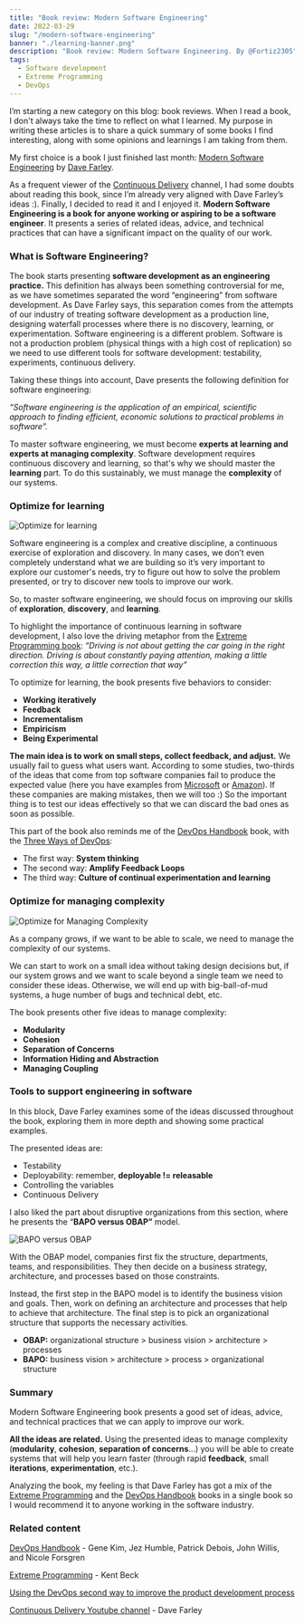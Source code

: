 ```yaml
---
title: "Book review: Modern Software Engineering"
date: 2022-03-29
slug: "/modern-software-engineering"
banner: "./learning-banner.png"
description: "Book review: Modern Software Engineering. By @Fortiz2305"
tags:
  - Software development
  - Extreme Programming
  - DevOps
---
```


I’m starting a new category on this blog: book reviews. When I read a book, I don't always take the time to reflect on what I learned. My purpose in writing these articles is to share a quick summary of some books I find interesting, along with some opinions and learnings I am taking from them.

My first choice is a book I just finished last month: [Modern Software Engineering](https://www.amazon.com/-/es/David-Farley/dp/0137314914) by [Dave Farley](https://twitter.com/davefarley77).

As a frequent viewer of the [Continuous Delivery](https://www.youtube.com/c/ContinuousDelivery) channel, I had some doubts about reading this book, since I’m already very aligned with Dave Farley’s ideas :). Finally, I decided to read it and I enjoyed it. **Modern Software Engineering is a book for anyone working or aspiring to be a software engineer**. It presents a series of related ideas, advice, and technical practices that can have a significant impact on the quality of our work.

### What is Software Engineering?

The book starts presenting **software development as an engineering practice.** This definition has always been something controversial for me, as we have sometimes separated the word “engineering” from software development. As Dave Farley says, this separation comes from the attempts of our industry of treating software development as a production line, designing waterfall processes where there is no discovery, learning, or experimentation. Software engineering is a different problem. Software is not a production problem (physical things with a high cost of replication) so we need to use different tools for software development: testability, experiments, continuous delivery.

Taking these things into account, Dave presents the following definition for software engineering:

_“Software engineering is the application of an empirical, scientific approach to finding efficient, economic solutions to practical problems in software”._

To master software engineering, we must become **experts at learning and experts at managing complexity**. Software development requires continuous discovery and learning, so that's why we should master the **learning** part. To do this sustainably, we must manage the **complexity** of our systems.


### Optimize for learning

![Optimize for learning](./learning.png "Optimize for Learning")

Software engineering is a complex and creative discipline, a continuous exercise of exploration and discovery. In many cases, we don’t even completely understand what we are building so it’s very important to explore our customer's needs, try to figure out how to solve the problem presented, or try to discover new tools to improve our work.

So, to master software engineering, we should focus on improving our skills of **exploration**, **discovery**, and **learning**.

To highlight the importance of continuous learning in software development, I also love the driving metaphor from the [Extreme Programming book](https://www.oreilly.com/library/view/extreme-programming-explained/0201616416/):
_“Driving is not about getting the car going in the right direction. Driving is about constantly paying attention, making a little correction this way, a little correction that way”_

To optimize for learning, the book presents five behaviors to consider:

* **Working iteratively**
* **Feedback**
* **Incrementalism**
* **Empiricism**
* **Being Experimental**

**The main idea is to work on small steps, collect feedback, and adjust.** We usually fail to guess what users want. According to some studies, two-thirds of the ideas that come from top software companies fail to produce the expected value (here you have examples from [Microsoft](http://ai.stanford.edu/~ronnyk/ExPThinkWeek2009Public.pdf) or [Amazon](https://www.businessinsider.com/amazon-products-services-failed-discontinued-2019-3?r=MX&IR=T#haven-2)). If these companies are making mistakes, then we will too :) So the important thing is to test our ideas effectively so that we can discard the bad ones as soon as possible.

This part of the book also reminds me of the [DevOps Handbook](https://itrevolution.com/the-devops-handbook/) book, with the [Three Ways of DevOps](https://itrevolution.com/the-three-ways-principles-underpinning-devops/):

* The first way: **System thinking**
* The second way: **Amplify Feedback Loops**
* The third way: **Culture of continual experimentation and learning**


### Optimize for managing complexity

![Optimize for Managing Complexity](./manage-complexity.png "Optimize for managing complexity")

As a company grows, if we want to be able to scale, we need to manage the complexity of our systems.

We can start to work on a small idea without taking design decisions but, if our system grows and we want to scale beyond a single team we need to consider these ideas. Otherwise, we will end up with big-ball-of-mud systems, a huge number of bugs and technical debt, etc.

The book presents other five ideas to manage complexity:

* **Modularity**
* **Cohesion**
* **Separation of Concerns**
* **Information Hiding and Abstraction**
* **Managing Coupling**

### Tools to support engineering in software

In this block, Dave Farley examines some of the ideas discussed throughout the book, exploring them in more depth and showing some practical examples.

The presented ideas are:

* Testability
* Deployability: remember, **deployable != releasable**
* Controlling the variables
* Continuous Delivery

I also liked the part about disruptive organizations from this section, where he presents the “**BAPO versus OBAP”** model.

![BAPO versus OBAP](./obap-bapo.png "BAPO versus OBAP model")

With the OBAP model, companies first fix the structure, departments, teams, and responsibilities. They then decide on a business strategy, architecture, and processes based on those constraints.

Instead, the first step in the BAPO model is to identify the business vision and goals. Then, work on defining an architecture and processes that help to achieve that architecture. The final step is to pick an organizational structure that supports the necessary activities.

* **OBAP:** organizational structure > business vision > architecture > processes
* **BAPO:** business vision > architecture > process > organizational structure

### Summary

Modern Software Engineering book presents a good set of ideas, advice, and technical practices that we can apply to improve our work.

**All the ideas are related.** Using the presented ideas to manage complexity (**modularity**, **cohesion**, **separation of concerns**...) you will be able to create systems that will help you learn faster (through rapid **feedback**, small **iterations**, **experimentation**, etc.).

Analyzing the book, my feeling is that Dave Farley has got a mix of the [Extreme Programming](https://www.oreilly.com/library/view/extreme-programming-explained/0201616416/) and the [DevOps Handbook](https://itrevolution.com/the-devops-handbook/) books in a single book so I would recommend it to anyone working in the software industry.

### Related content

[DevOps Handbook](https://itrevolution.com/the-devops-handbook/) - Gene Kim, Jez Humble, Patrick Debois, John Willis, and Nicole Forsgren

[Extreme Programming](https://www.oreilly.com/library/view/extreme-programming-explained/0201616416/) - Kent Beck

[Using the DevOps second way to improve the product development process](https://productdeveloper.net/feedback-loops)

[Continuous Delivery Youtube channel](https://www.youtube.com/c/ContinuousDelivery) - Dave Farley
